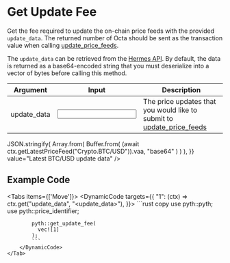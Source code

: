 
# Get Update Fee

Get the fee required to update the on-chain price feeds with the provided `update_data`.
The returned number of Octa should be sent as the transaction value when calling [update_price_feeds](update-price-feeds).

The `update_data` can be retrieved from the [Hermes API](https://hermes.pyth.network/docs).
By default, the data is returned as a base64-encoded string that you must deserialize into a vector of bytes before calling this method.

<div className="mt-6 overflow-x-auto">

| Argument                                                         | Input                                                     | Description                                                                                 |
| ---------------------------------------------------------------- | --------------------------------------------------------- | ------------------------------------------------------------------------------------------- |
| <Arg required={true} type="vector<vector<u8>>">update_data</Arg> | <Input id="update_data" format={InputFormats.ByteArray}/> | The price updates that you would like to submit to [update_price_feeds](update-price-feeds) |

</div>

<Examples>
  <Example
    keyValues={{
      update_data: async (ctx) =>
        JSON.stringify(
          Array.from(
            Buffer.from(
              (await ctx.getLatestPriceFeed("Crypto.BTC/USD")).vaa,
              "base64"
            )
          )
        ),
    }}
    value="Latest BTC/USD update data"
  />
</Examples>

## Example Code

<Tabs items={['Move']}>
    <Tab>
        <DynamicCode targets={{
            "1": (ctx) => ctx.get("update_data", "<update_data>"),
        }}>
            ```rust copy
            use pyth::pyth;
            use pyth::price_identifier;

            pyth::get_update_fee(
              vec![1]
            );
            ```
        </DynamicCode>
    </Tab>

</Tabs>
